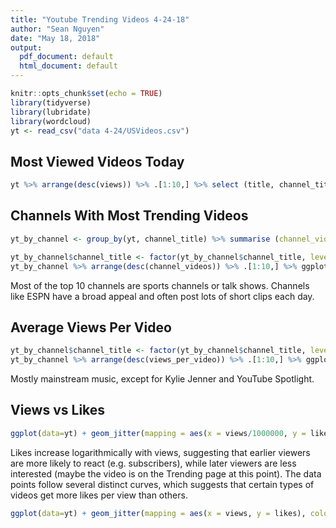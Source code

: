 ```yaml
---
title: "Youtube Trending Videos 4-24-18"
author: "Sean Nguyen"
date: "May 18, 2018"
output:
  pdf_document: default
  html_document: default
---
```


```r
knitr::opts_chunk$set(echo = TRUE)
library(tidyverse)
library(lubridate)
library(wordcloud)
yt <- read_csv("data 4-24/USVideos.csv")
```


## Most Viewed Videos Today
```r
yt %>% arrange(desc(views)) %>% .[1:10,] %>% select (title, channel_title, views) %>% rename(Video=title, Channel=channel_title, Views=views) %>% mutate(Rank=seq.int(nrow(.))) %>% select(Rank, Video, Channel, Views) %>% knitr::kable(.)
```

## Channels With Most Trending Videos
```r
yt_by_channel <- group_by(yt, channel_title) %>% summarise (channel_videos = n(), channel_views = sum(views)) %>% mutate(views_per_video = channel_views / channel_videos) %>% arrange(desc(channel_videos))

yt_by_channel$channel_title <- factor(yt_by_channel$channel_title, levels = yt_by_channel$channel_title[order(yt_by_channel$channel_videos)])
yt_by_channel %>% arrange(desc(channel_videos)) %>% .[1:10,] %>% ggplot + geom_col(aes(x=channel_title, y=channel_videos, fill=channel_videos)) + coord_flip() + labs(title="Channels With Most Trending Videos", x="Channel", y="Videos") + theme(legend.position="none")
```

Most of the top 10 channels are sports channels or talk shows. Channels like ESPN have a broad appeal and often post lots of short clips each day.

## Average Views Per Video
```r
yt_by_channel$channel_title <- factor(yt_by_channel$channel_title, levels = yt_by_channel$channel_title[order(yt_by_channel$views_per_video)])
yt_by_channel %>% arrange(desc(views_per_video)) %>% .[1:10,] %>% ggplot + geom_col(aes(x=channel_title, y=views_per_video/1000000, fill=views_per_video)) + coord_flip() + labs(title="Average Views Per Video", x="Channel", y="Views Per Video (Millions)") + scale_y_continuous(labels = scales::unit_format(unit="M")) + theme(legend.position="none")
```

Mostly mainstream music, except for Kylie Jenner and YouTube Spotlight.

## Views vs Likes
```r
ggplot(data=yt) + geom_jitter(mapping = aes(x = views/1000000, y = likes/1000000)) + labs(title="Views vs Likes", x="Views (Millions)", y="Likes (Millions)") + scale_x_continuous(labels = scales::unit_format(unit="M")) + scale_y_continuous(labels = scales::unit_format(unit="M"))
```

Likes increase logarithmically with views, suggesting that earlier viewers are more likely to react (e.g. subscribers), while later viewers are less interested (maybe the video is on the Trending page at this point).
The data points follow several distinct curves, which suggests that certain types of videos get more likes per view than others.

```r
ggplot(data=yt) + geom_jitter(mapping = aes(x = views, y = likes), color="green") + geom_jitter(mapping = aes(x = views, y = dislikes), color="red")

```